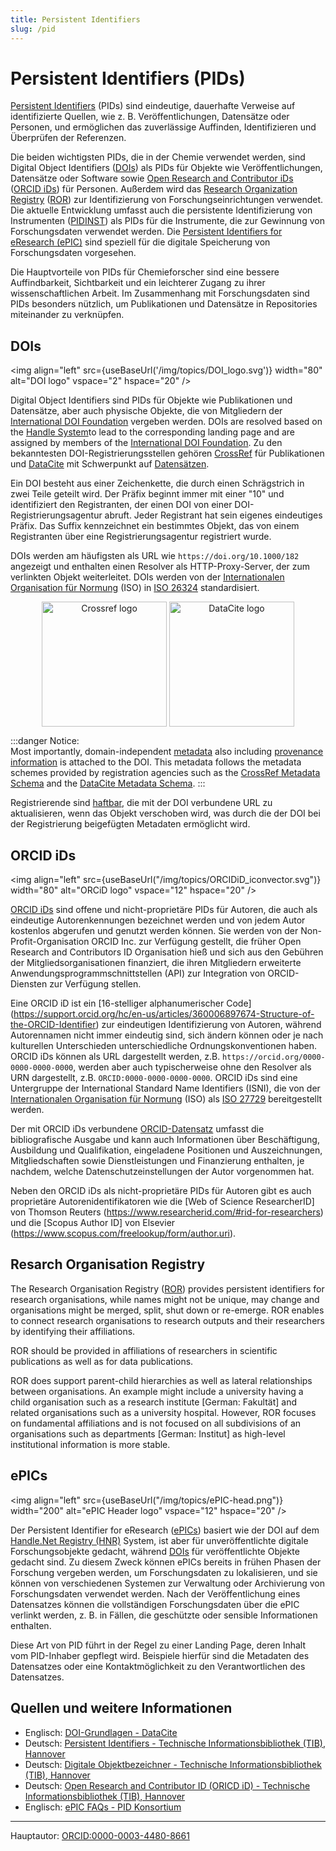 ```yaml
---
title: Persistent Identifiers
slug: /pid
---
```



# Persistent Identifiers (PIDs)

[Persistent Identifiers](https://doi.org/10.5334/dsj-2017-009) (PIDs) sind eindeutige, dauerhafte Verweise auf identifizierte Quellen, wie z. B. Veröffentlichungen, Datensätze oder Personen, und ermöglichen das zuverlässige Auffinden, Identifizieren und Überprüfen der Referenzen.

Die beiden wichtigsten PIDs, die in der Chemie verwendet werden, sind Digital Object Identifiers ([DOIs](https://www.doi.org/)) als PIDs für Objekte wie Veröffentlichungen, Datensätze oder Software sowie [Open Research and Contributor iDs](https://doi.org/10.1087/20120404) ([ORCID iDs](https://orchid.org/)) für Personen. Außerdem wird das [Research Organization Registry](https://doi.org/10.6087/kcse.192) ([ROR](https://ror.org/)) zur Identifizierung von Forschungseinrichtungen verwendet. Die aktuelle Entwicklung umfasst auch die persistente Identifizierung von Instrumenten ([PIDINST](https://doi.org/10.5334/dsj-2020-018)) als PIDs für die Instrumente, die zur Gewinnung von Forschungsdaten verwendet werden. Die [Persistent Identifiers for eResearch (ePIC)](https://www.pidconsortium.net/) sind speziell für die digitale Speicherung von Forschungsdaten vorgesehen.

Die Hauptvorteile von PIDs für Chemieforscher sind eine bessere Auffindbarkeit, Sichtbarkeit und ein leichterer Zugang zu ihrer wissenschaftlichen Arbeit. Im Zusammenhang mit Forschungsdaten sind PIDs besonders nützlich, um Publikationen und Datensätze in Repositories miteinander zu verknüpfen.

## DOIs

<img align="left" src={useBaseUrl('/img/topics/DOI_logo.svg')} width="80" alt="DOI logo" vspace="2" hspace="20" />

Digital Object Identifiers sind PIDs für Objekte wie Publikationen und Datensätze, aber auch physische Objekte, die von Mitgliedern der [International DOI Foundation](https://datascience.codata.org/articles/abstract/353/) vergeben werden. DOIs are resolved based on the [Handle System](https://www.handle.net/)to lead to the corresponding landing page and are assigned by members of the [International DOI Foundation](https://datascience.codata.org/articles/abstract/353/). Zu den bekanntesten DOI-Registrierungsstellen gehören [CrossRef](https://www.crossref.org/) für Publikationen und [DataCite](https://datacite.org/) mit Schwerpunkt auf [Datensätzen](https://doi.org/10.1109/COINFO.2009.66).

Ein DOI besteht aus einer Zeichenkette, die durch einen Schrägstrich in zwei Teile geteilt wird. Der Präfix beginnt immer mit einer "10" und identifiziert den Registranten, der einen DOI von einer DOI-Registrierungsagentur abruft. Jeder Registrant hat sein eigenes eindeutiges Präfix. Das Suffix kennzeichnet ein bestimmtes Objekt, das von einem Registranten über eine Registrierungsagentur registriert wurde. 

DOIs werden am häufigsten als URL wie `https://doi.org/10.1000/182` angezeigt und enthalten einen Resolver als HTTP-Proxy-Server, der zum verlinkten Objekt weiterleitet. DOIs werden von der [Internationalen Organisation für Normung](https://www.iso.org/) (ISO) in [ISO 26324](https://www.iso.org/standard/43506.html) standardisiert.

<p align="center"><img align="center" src={useBaseUrl("/img/topics/crossref-logo-landscape-200.svg")} width="200" alt="Crossref logo" />
<img align="center" src={useBaseUrl("/img/topics/datacite.svg")} class="align-center" width="200" alt="DataCite logo" /></p>

:::danger Notice:\
Most importantly, domain-independent [metadata](/docs/metadata) also including [provenance information](/docs/provenance) is attached to the DOI. This metadata follows the metadata schemes provided by registration agencies such as the [CrossRef Metadata Schema](https://www.crossref.org/documentation/schema-library/) and the [DataCite Metadata Schema](https://schema.datacite.org/). 
:::

Registrierende sind [haftbar](https://support.datacite.org/docs/doi-registration-policy), die mit der DOI verbundene URL zu aktualisieren, wenn das Objekt verschoben wird, was durch die der DOI bei der Registrierung beigefügten Metadaten ermöglicht wird.

## ORCID iDs

<img align="left" src={useBaseUrl("/img/topics/ORCIDiD_iconvector.svg")} width="80" alt="ORCiD logo" vspace="12" hspace="20" />

[ORCID iDs](https://orchid.org/) sind offene und nicht-proprietäre PIDs für Autoren, die auch als eindeutige Autorenkennungen bezeichnet werden und von jedem Autor kostenlos abgerufen und genutzt werden können. Sie werden von der Non-Profit-Organisation ORCID Inc. zur Verfügung gestellt, die früher Open Research and Contributors ID Organisation hieß und sich aus den Gebühren der Mitgliedsorganisationen finanziert, die ihren Mitgliedern erweiterte Anwendungsprogrammschnittstellen (API) zur Integration von ORCID-Diensten zur Verfügung stellen.

Eine ORCID iD ist ein [16-stelliger alphanumerischer Code] \(https://support.orcid.org/hc/en-us/articles/360006897674-Structure-of-the-ORCID-Identifier) zur eindeutigen Identifizierung von Autoren, während Autorennamen nicht immer eindeutig sind, sich ändern können oder je nach kulturellen Unterschieden unterschiedliche Ordnungskonventionen haben. ORCID iDs können als URL dargestellt werden, z.B. `https://orcid.org/0000-0000-0000-0000`, werden aber auch typischerweise ohne den Resolver als URN dargestellt, z.B. `ORCID:0000-0000-0000-0000`. ORCID iDs sind eine Untergruppe der International Standard Name Identifiers (ISNI), die von der [Internationalen Organisation für Normung](https://www.iso.org/) (ISO) als [ISO 27729](https://www.iso.org/standard/44292.html) bereitgestellt werden.

Der mit ORCID iDs verbundene [ORCID-Datensatz](https://doi.org/10.1038/462825a) umfasst die bibliografische Ausgabe und kann auch Informationen über Beschäftigung, Ausbildung und Qualifikation, eingeladene Positionen und Auszeichnungen, Mitgliedschaften sowie Dienstleistungen und Finanzierung enthalten, je nachdem, welche Datenschutzeinstellungen der Autor vorgenommen hat.

Neben den ORCID iDs als nicht-proprietäre PIDs für Autoren gibt es auch proprietäre Autorenidentifikatoren wie die [Web of Science ResearcherID] von Thomson Reuters (https://www.researcherid.com/#rid-for-researchers) und die [Scopus Author ID] von Elsevier (https://www.scopus.com/freelookup/form/author.uri).

## Resarch Organisation Registry

<!--![ePIC-Header](../../static/img/topics/EPIC-header_transparent.png)-->

The Research Organisation Registry ([ROR](https://ror.org/)) provides persistent identifiers for research organisations, while names might not be unique, may change and organisations might be merged, split, shut down or re-emerge. ROR enables to connect research organisations to research outputs and their researchers by identifying their affiliations. 

ROR should be provided in affiliations of researchers in scientific publications as well as for data publications. 

ROR does support parent-child hierarchies as well as lateral relationships between organisations. An example might include a university having a child organisation such as a research institute [German: Fakultät] and related organisations such as a university hospital. However, ROR focuses on fundamental affiliations and is not focused on all subdivisions of an organisations such as departments [German: Institut] as high-level institutional information is more stable.

## ePICs

<img align="left" src={useBaseUrl("/img/topics/ePIC-head.png")} width="200" alt="ePIC Header logo" vspace="12" hspace="20" />

Der Persistent Identifier for eResearch ([ePICs](https://www.pidconsortium.net/)) basiert wie der DOI auf dem [Handle.Net Registry (HNR)](https://www.handle.net/) System, ist aber für unveröffentlichte digitale Forschungsobjekte gedacht, während [DOIs](#dois) für veröffentlichte Objekte gedacht sind. Zu diesem Zweck können ePICs bereits in frühen Phasen der Forschung vergeben werden, um Forschungsdaten zu lokalisieren, und sie können von verschiedenen Systemen zur Verwaltung oder Archivierung von Forschungsdaten verwendet werden. Nach der Veröffentlichung eines Datensatzes können die vollständigen Forschungsdaten über die ePIC verlinkt werden, z. B. in Fällen, die geschützte oder sensible Informationen enthalten. 

Diese Art von PID führt in der Regel zu einer Landing Page, deren Inhalt vom PID-Inhaber gepflegt wird. Beispiele hierfür sind die Metadaten des Datensatzes oder eine Kontaktmöglichkeit zu den Verantwortlichen des Datensatzes.

## Quellen und weitere Informationen

-   Englisch: [DOI-Grundlagen - DataCite](https://support.datacite.org/docs/doi-basics)
-   Deutsch: [Persistent Identifiers - Technische Informationsbibliothek (TIB), Hannover](https://projects.tib.eu/pid-service/persistent-identifiers/persistent-identifiers-pids/)
-   Deutsch: [Digitale Objektbezeichner - Technische Informationsbibliothek (TIB), Hannover](https://projects.tib.eu/pid-service/persistent-identifiers/digital-object-identifiers-dois/)
-   Deutsch: [Open Research and Contributor ID (ORICD iD) - Technische Informationsbibliothek (TIB), Hannover](https://projects.tib.eu/pid-service/persistent-identifiers/open-researcher-and-contributor-id-orcid-id/)
-   Englisch: [ePIC FAQs - PID Konsortium](https://www.pidconsortium.net/?page_id=1060)

* * *

Hauptautor: [ORCID:0000-0003-4480-8661](https://orcid.org/0000-0003-4480-8661)
